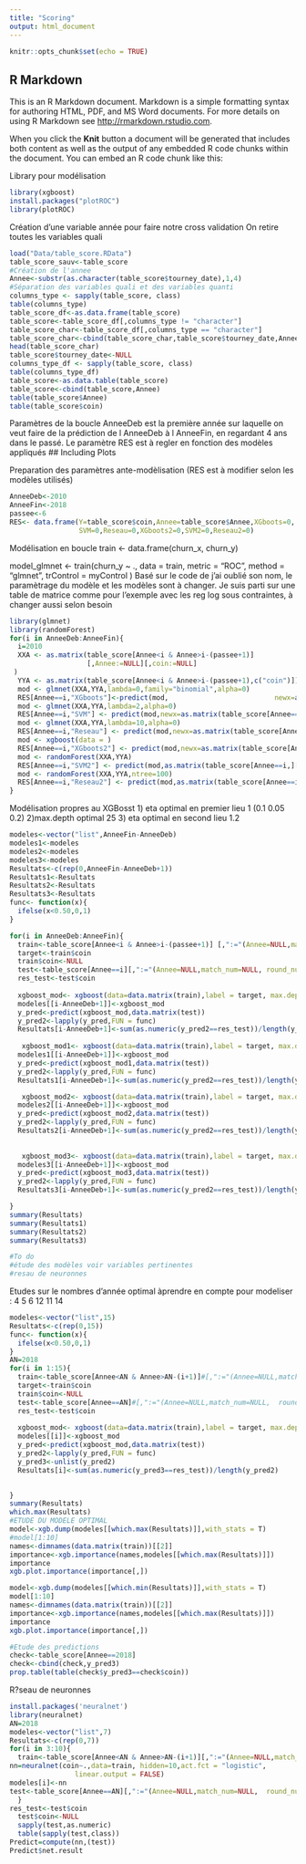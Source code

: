 ---
title: "Scoring"
output: html_document
---

```{r setup, include=FALSE}
knitr::opts_chunk$set(echo = TRUE)
```

## R Markdown

This is an R Markdown document. Markdown is a simple formatting syntax for authoring HTML, PDF, and MS Word documents. For more details on using R Markdown see <http://rmarkdown.rstudio.com>.

When you click the **Knit** button a document will be generated that includes both content as well as the output of any embedded R code chunks within the document. You can embed an R code chunk like this:

Library pour modélisation
```{r}
library(xgboost)
install.packages("plotROC")
library(plotROC)
```

Création d'une variable année pour faire notre cross validation
On retire toutes les variables quali
```{r}
load("Data/table_score.RData")
table_score_sauv<-table_score
#Création de l'annee
Annee<-substr(as.character(table_score$tourney_date),1,4)
#Séparation des variables quali et des variables quanti
columns_type <- sapply(table_score, class)
table(columns_type)
table_score_df<-as.data.frame(table_score)
table_score<-table_score_df[,columns_type != "character"]
table_score_char<-table_score_df[,columns_type == "character"]
table_score_char<-cbind(table_score_char,table_score$tourney_date,Annee)
head(table_score_char)
table_score$tourney_date<-NULL
columns_type_df <- sapply(table_score, class)
table(columns_type_df)
table_score<-as.data.table(table_score)
table_score<-cbind(table_score,Annee)
table(table_score$Annee)
table(table_score$coin)
```
Paramètres de la boucle AnneeDeb est la première année sur laquelle 
on veut faire de la prédiction de l AnneeDeb à l AnneeFin, en regardant 4
ans dans le passé.
Le paramètre RES est à regler en fonction des modèles appliqués
## Including Plots

Preparation des paramètres ante-modèlisation (RES est à modifier selon les modèles utilisés)
```{r}
AnneeDeb<-2010
AnneeFin<-2018
passee<-6
RES<- data.frame(Y=table_score$coin,Annee=table_score$Annee,XGboots=0,
                 SVM=0,Reseau=0,XGboots2=0,SVM2=0,Reseau2=0)

```

Modélisation en boucle
train <- data.frame(churn_x, churn_y)

model_glmnet <- train(churn_y ~ ., data = train,
  metric = "ROC",
  method = "glmnet",
  trControl = myControl
)
Basé sur le code de j'ai oublié son nom, le paramètrage du modèle et les modèles sont à changer. Je suis parti sur une table de matrice comme pour l'exemple avec les reg log sous contraintes, à changer aussi selon besoin
```{r}
library(glmnet)
library(randomForest)
for(i in AnneeDeb:AnneeFin){
  i=2010
  XXA <- as.matrix(table_score[Annee<i & Annee>i-(passee+1)]
                   [,Annee:=NULL][,coin:=NULL]
 )
  YYA <- as.matrix(table_score[Annee<i & Annee>i-(passee+1),c("coin")])
  mod <- glmnet(XXA,YYA,lambda=0,family="binomial",alpha=0)
  RES[Annee==i,"XGboots"]<-predict(mod,                          newx=as.matrix(table_score[Annee==i,][,Annee:=NULL][,coin:=NULL]))
  mod <- glmnet(XXA,YYA,lambda=2,alpha=0)
  RES[Annee==i,"SVM"] <- predict(mod,newx=as.matrix(table_score[Annee==i,][,Annee:=NULL][,coin:=NULL]))
  mod <- glmnet(XXA,YYA,lambda=10,alpha=0)
  RES[Annee==i,"Reseau"] <- predict(mod,newx=as.matrix(table_score[Annee==i,][,Annee:=NULL][,coin:=NULL]))
  mod <- xgboost(data = )
  RES[Annee==i,"XGboots2"] <- predict(mod,newx=as.matrix(table_score[Annee==i,][,Annee:=NULL][,coin:=NULL]))
  mod <- randomForest(XXA,YYA)
  RES[Annee==i,"SVM2"] <- predict(mod,as.matrix(table_score[Annee==i,][,Annee:=NULL][,coin:=NULL]))
  mod <- randomForest(XXA,YYA,ntree=100)
  RES[Annee==i,"Reseau2"] <- predict(mod,as.matrix(table_score[Annee==i,][,Annee:=NULL][,coin:=NULL]))
}
```

Modélisation propres au XGBosst
1) eta optimal en premier lieu 1 (0.1 0.05 0.2)
2)max.depth optimal 25
3) eta optimal en second lieu 1.2
```{r}
modeles<-vector("list",AnneeFin-AnneeDeb)
modeles1<-modeles
modeles2<-modeles
modeles3<-modeles
Resultats<-c(rep(0,AnneeFin-AnneeDeb+1))
Resultats1<-Resultats
Resultats2<-Resultats
Resultats3<-Resultats
func<- function(x){
  ifelse(x<0.50,0,1)
}

for(i in AnneeDeb:AnneeFin){
  train<-table_score[Annee<i & Annee>i-(passee+1)] [,":="(Annee=NULL,match_num=NULL, round_num=NULL, p1_id=NULL, p2_id=NULL)]
  target<-train$coin
  train$coin<-NULL
  test<-table_score[Annee==i][,":="(Annee=NULL,match_num=NULL, round_num=NULL, p1_id=NULL, p2_id=NULL)]
  res_test<-test$coin
  
  xgboost_mod<- xgboost(data=data.matrix(train),label = target, max.depth=25, eta=0.025, nthread=2,nrounds=50,objective="binary:logistic")
  modeles[[i-AnneeDeb+1]]<-xgboost_mod
  y_pred<-predict(xgboost_mod,data.matrix(test))
  y_pred2<-lapply(y_pred,FUN = func)
  Resultats[i-AnneeDeb+1]<-sum(as.numeric(y_pred2==res_test))/length(y_pred2)
  
   xgboost_mod1<- xgboost(data=data.matrix(train),label = target, max.depth=25, eta=0.05, nthread=2, nrounds=40,objective="binary:logistic")
  modeles1[[i-AnneeDeb+1]]<-xgboost_mod
  y_pred<-predict(xgboost_mod1,data.matrix(test))
  y_pred2<-lapply(y_pred,FUN = func)
  Resultats1[i-AnneeDeb+1]<-sum(as.numeric(y_pred2==res_test))/length(y_pred2)

   xgboost_mod2<- xgboost(data=data.matrix(train),label = target, max.depth=25, eta=0.1, nthread=2,nrounds=32,objective="binary:logistic")
  modeles2[[i-AnneeDeb+1]]<-xgboost_mod
  y_pred<-predict(xgboost_mod2,data.matrix(test))
  y_pred2<-lapply(y_pred,FUN = func)
  Resultats2[i-AnneeDeb+1]<-sum(as.numeric(y_pred2==res_test))/length(y_pred2)
  
  
   xgboost_mod3<- xgboost(data=data.matrix(train),label = target, max.depth=25, eta=0.2, nthread=2,nrounds=25,objective="binary:logistic")
  modeles3[[i-AnneeDeb+1]]<-xgboost_mod
  y_pred<-predict(xgboost_mod3,data.matrix(test))
  y_pred2<-lapply(y_pred,FUN = func)
  Resultats3[i-AnneeDeb+1]<-sum(as.numeric(y_pred2==res_test))/length(y_pred2)

}
summary(Resultats)
summary(Resultats1)
summary(Resultats2)
summary(Resultats3)

#To do 
#étude des modèles voir variables pertinentes
#resau de neuronnes 

```
Etudes sur le nombres d'année optimal àprendre en compte pour modeliser :
4 5 6 
12 11 14
```{r}
modeles<-vector("list",15)
Resultats<-c(rep(0,15))
func<- function(x){
  ifelse(x<0.50,0,1)
}
AN=2018
for(i in 1:15){
  train<-table_score[Annee<AN & Annee>AN-(i+1)]#[,":="(Annee=NULL,match_num=NULL, round_num=NULL, p1_id=NULL, p2_id=NULL)]
  target<-train$coin
  train$coin<-NULL
  test<-table_score[Annee==AN]#[,":="(Annee=NULL,match_num=NULL,  round_num=NULL, p1_id=NULL, p2_id=NULL)]
  res_test<-test$coin
  
  xgboost_mod<- xgboost(data=data.matrix(train),label = target, max.depth=25, eta=0.1, nrounds=32,objective="binary:logistic")
  modeles[[i]]<-xgboost_mod
  y_pred<-predict(xgboost_mod,data.matrix(test))
  y_pred2<-lapply(y_pred,FUN = func)
  y_pred3<-unlist(y_pred2)
  Resultats[i]<-sum(as.numeric(y_pred3==res_test))/length(y_pred2)
  

}
summary(Resultats)
which.max(Resultats)
#ETUDE DU MODELE OPTIMAL 
model<-xgb.dump(modeles[[which.max(Resultats)]],with_stats = T)
#model[1:10]
names<-dimnames(data.matrix(train))[[2]]
importance<-xgb.importance(names,modeles[[which.max(Resultats)]])
importance
xgb.plot.importance(importance[,])

model<-xgb.dump(modeles[[which.min(Resultats)]],with_stats = T)
model[1:10]
names<-dimnames(data.matrix(train))[[2]]
importance<-xgb.importance(names,modeles[[which.max(Resultats)]])
importance
xgb.plot.importance(importance[,])

#Etude des predictions
check<-table_score[Annee==2018]
check<-cbind(check,y_pred3)
prop.table(table(check$y_pred3==check$coin))
```

R?seau de neuronnes
```{r}
install.packages('neuralnet')
library(neuralnet)
AN=2018
modeles<-vector("list",7)
Resultats<-c(rep(0,7))
for(i in 3:10){
  train<-table_score[Annee<AN & Annee>AN-(i+1)][,":="(Annee=NULL,match_num=NULL, round_num=NULL, p1_id=NULL, p2_id=NULL)]
nn=neuralnet(coin~.,data=train, hidden=10,act.fct = "logistic",
                linear.output = FALSE)
modeles[i]<-nn
test<-table_score[Annee==AN][,":="(Annee=NULL,match_num=NULL,  round_num=NULL, p1_id=NULL, p2_id=NULL)]
  }
res_test<-test$coin
  test$coin<-NULL
  sapply(test,as.numeric)
  table(sapply(test,class))
Predict=compute(nn,(test))
Predict$net.result
```
